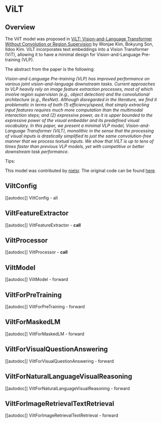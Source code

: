<!--Copyright 2021 The HuggingFace Team. All rights reserved.

Licensed under the Apache License, Version 2.0 (the "License"); you may not use this file except in compliance with
the License. You may obtain a copy of the License at

http://www.apache.org/licenses/LICENSE-2.0

Unless required by applicable law or agreed to in writing, software distributed under the License is distributed on
an "AS IS" BASIS, WITHOUT WARRANTIES OR CONDITIONS OF ANY KIND, either express or implied. See the License for the
specific language governing permissions and limitations under the License.
-->

# ViLT

## Overview

The VilT model was proposed in [ViLT: Vision-and-Language Transformer Without Convolution or Region Supervision](https://arxiv.org/abs/2102.03334)
by Wonjae Kim, Bokyung Son, Ildoo Kim. ViLT incorporates text embeddings into a Vision Transformer (ViT), allowing it to have a minimal design
for Vision-and-Language Pre-training (VLP).

The abstract from the paper is the following:

*Vision-and-Language Pre-training (VLP) has improved performance on various joint vision-and-language downstream tasks.
Current approaches to VLP heavily rely on image feature extraction processes, most of which involve region supervision
(e.g., object detection) and the convolutional architecture (e.g., ResNet). Although disregarded in the literature, we
find it problematic in terms of both (1) efficiency/speed, that simply extracting input features requires much more
computation than the multimodal interaction steps; and (2) expressive power, as it is upper bounded to the expressive
power of the visual embedder and its predefined visual vocabulary. In this paper, we present a minimal VLP model,
Vision-and-Language Transformer (ViLT), monolithic in the sense that the processing of visual inputs is drastically
simplified to just the same convolution-free manner that we process textual inputs. We show that ViLT is up to tens of
times faster than previous VLP models, yet with competitive or better downstream task performance.*

Tips:

<INSERT TIPS ABOUT MODEL HERE>

This model was contributed by [nielsr](https://huggingface.co/nielsr). The original code can be found [here](https://github.com/dandelin/ViLT).

## ViltConfig

[[autodoc]] ViltConfig
    - all

## ViltFeatureExtractor

[[autodoc]] ViltFeatureExtractor
    - __call__

## ViltProcessor

[[autodoc]] ViltProcessor
    - __call__

## ViltModel

[[autodoc]] ViltModel
    - forward

## ViltForPreTraining

[[autodoc]] ViltForPreTraining
    - forward

## ViltForMaskedLM

[[autodoc]] ViltForMaskedLM
    - forward

## ViltForVisualQuestionAnswering

[[autodoc]] ViltForVisualQuestionAnswering
    - forward

## ViltForNaturalLanguageVisualReasoning

[[autodoc]] ViltForNaturalLanguageVisualReasoning
    - forward

## ViltForImageRetrievalTextRetrieval

[[autodoc]] ViltForImageRetrievalTextRetrieval
    - forward
